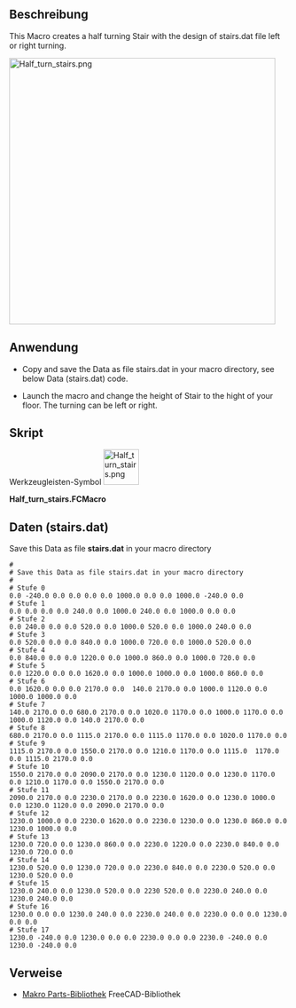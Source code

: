 <languages/>

{{Macro/de
|Name=Halbwendeltreppe
|Icon=Macro_Half_turn_stairs.png
|Description=Dieses Makro erstellt eine Treppe mit einer Links- oder Rechtskurve in der definierten Höhe. Das Design der Treppe wird in der Datei stairs.dat definiert (Sie müssen die Daten auf der Wiki-Seite kopieren). Die Stufenhöhe der Treppe wird anhand der Höhe der Treppe berechnet.
|Author=Berner
|Version=1.0
|Date=2016-10-17
|FCVersion=Alle
|Download=[https://wiki.freecad.org/images/b/b8/Half_turn_stairs.png Werkzeugleisten-Symbol]
}}

<span id="Description"></span>
==Beschreibung==

<div lang="en" dir="ltr" class="mw-content-ltr">
This Macro creates a half turning Stair with the design of stairs.dat file left or right turning.
</div>

[[File:Half_turn_stairs.png|480px]]
{{Caption|Treppen}}

<span id="Usage"></span>
==Anwendung==

<div lang="en" dir="ltr" class="mw-content-ltr">
*Copy and save the Data as file stairs.dat in your macro directory, see below Data (stairs.dat) code.
</div>

<div lang="en" dir="ltr" class="mw-content-ltr">
*Launch the macro and change the height of Stair to the hight of your floor.  The turning can be left or right.
</div>

<span id="Script"></span>
==Skript==

Werkzeugleisten-Symbol [[Image:Half_turn_stairs.png|64px]]

'''Half_turn_stairs.FCMacro'''

{{MacroCode|code=
<nowiki>
# -*- coding: utf-8 -*-
#
# Half_turn_stairs Macro runs with Freecad 0.17
#
# Author: Berner and Forum
#
# This macro creates a half turn stair from tupels of x,y,z 
# the tupels used to create a dwire for every stair.
# The dwire is extruded, so it give with 18 stairs the total rise 
#
# A sample file with parameters is in stairs.dat
#
# created a wire with coordinate x y z separated (in the file)
#Sample: (delete # on lines without comments)
# Stair 0
#0.0 -240.0 0.0 0.0 0.0 0.0 1000.0 0.0 0.0 1000.0 -240.0 0.0
# Stair 1
#0.0 0.0 0.0 0.0 240.0 0.0 1000.0 240.0 0.0 1000.0 0.0 0.0
#. . . .

from __future__ import unicode_literals
from FreeCAD import Base
import Draft, Part

App.Console.PrintMessage("Half_turn_stairs-Macro\n")
# Get location of user macros
p=FreeCAD.ParamGet("User parameter:BaseApp/Preferences/Macro")
path = p.GetString("MacroPath")
dataset = path + "/stairs.dat"                          # path and name of file.txt
docname = App.ActiveDocument.Name                       # Name of active document
 
debug='n' # Debug Values on Console
rise = 3100.0 # Geschosshoehe Total Rise

left_right="l"  # turn stairs left or left_right
# GUI

from PySide import QtGui
(rise, ok) = QtGui.QInputDialog.getDouble(
		QtGui.QWidget(), 'Total Rise / Geschosshoehe', 'Total Rise /  Geschosshoehe', 2000, 0, 3100, 4)
if ok:
 left_right = QtGui.QInputDialog.getText(None, "left_right", "Turn Left or Right l/r")[0]
if debug == 'y': FreeCAD.Console.PrintMessage("rise="+str(rise) + " " + str(ok) + "\n" )
if debug == 'y': FreeCAD.Console.PrintMessage("left_right="+str(left_right) + " " + str(ok) + "\n" )
# End Gui
step=float(rise/18)  # Treppensteigung / Step_high

# functions
def objnames():  # List object names
 doc = FreeCAD.ActiveDocument
 objs = FreeCAD.ActiveDocument.Objects
 names=''  #list of objectnames
 labels='' # list of objectlabels 
 for obj in objs:
    a = obj.Name                                             # list the Name  of the object  (not modifiable)
    b = obj.Label                                            # list the Label of the object  (modifiable)
    try:
        c = obj.LabelText                                    # list the LabeText of the text (modifiable)
        names=names+str(a)+" "
        labels=labels+str(b)+" "
    except:
        names=names+str(a)+" "
        labels=labels+str(b)+" "
 return names
 if debug == 'y': App.Console.PrintMessage("Names="+str(names) +"\n"+"Labels="+ str(labels) + "\n")
# end functions

file = open(dataset, "r") # open the file read
i = 0 #line counter
line = file.readline()
while(line != ''):    # read number of lines
   if line[0:1] != "#" and len(line) >0:
    i = i + 1
    if debug == "y": App.Console.PrintMessage("Parameter-Line" + str(i) + " " + line + "\n")
   line = file.readline() 
file.close()
numlines=i  # number of parameter-lines
if debug == "y": App.Console.PrintMessage("Number of Parameter-Lines =" + str(numlines) + "\n")
file = open(dataset, "r")                                  # open the file read
wire = []
X=Y=Z = 0.0
if left_right == "r": 
 i = 0 #line counter
else:
 i = numlines 
line = file.readline()
while(line != ''):
    num_words = len(line.split())
    num_tupel = num_words // 3
    if debug == "y": App.Console.PrintMessage(str(num_words) + "\n")
    if debug == "y": App.Console.PrintMessage(str(num_tupel) + "\n")
    if line[0:1] == "#" or num_words != (num_tupel * 3):
     if num_words != (num_tupel * 3):
      App.Console.PrintMessage("Error on Inputfile line " + str(i) + "\n")
      App.Console.PrintMessage("Only " + str(num_words) + " of multiple of 3 Words\n")
    else:
     if line[0:1] == "#": 
      num_words = 0   #  ignore comment
     if debug == "y": App.Console.PrintMessage(line + "\n")
     coordinates = line.split()
     if debug == "y": App.Console.PrintMessage(str(coordinates) + " " + str(num_words) + " " + str(num_tupel)+ str(type(num_words)) + "\n")
     if num_words > 0:
      data=""  # generate statement
      printline="App.Console.PrintMessage(" # generate variable for PrintMessage (debug)
      for x in range(1, num_tupel + 1):
       data=data + "X" + str(x) + ",Y" + str(x) + ",Z" + str(x)
       printline=printline + "str(X" + str(x) + ") + ' ' + " + "str(Y" + str(x) + ") + ' ' + " + "str(Z" + str(x) + ") + ' '"
       if x < num_tupel: 
        data=data + ","
        printline=printline + " + "
      data=data + " = coordinates" 
      printline=printline + ")\n"
      if debug == "y": App.Console.PrintMessage(data + "\n")
      if debug == "y": App.Console.PrintMessage(printline + "\n")
      # X1,Y1,Z1,X2,Y2,Z2,X3,Y3,Z3,X4,Y4,Z4 = coordinates
      exec(data) # coordinates to variables
      if debug == "y": exec(printline) # output input file
      #App.Console.PrintMessage(str(X1) + " " + str(Y1) + " " +str(Z1) + "\n")
      px=""
      pn="" # names of generated variables
      for x in range(1, num_tupel +1):
       if x < num_tupel:
        pn=pn + "p" + str(x) + ","
       else:
        pn=pn + "p" + str(x)
       data = "Z" + str(x) + " = " + str(i * step)  # Korrektur z= 0.0 auf aktuelle step
       if debug == "y": App.Console.PrintMessage(data + "\n")
       exec(data)
       px="p" + str(x) + "= FreeCAD.Vector(float(X" + str(x) + "),float(Y" + str(x) + "),float(Z" + str(x) + "))" 
       if debug == "y": App.Console.PrintMessage(px + "\n")
       exec(px)
      if debug == "y": App.Console.PrintMessage(pn + "\n")
      #p1 = FreeCAD.Vector(float(X1),float(Y1),float(Z1))
      #p2 = FreeCAD.Vector(float(X2),float(Y2),float(Z2))
      #p3 = FreeCAD.Vector(float(X3),float(Y3),float(Z3))
      #p4 = FreeCAD.Vector(float(X4),float(Y4),float(Z4))
      data="Draft.makeWire([" + pn + "],closed=True)"
      if debug == "y": App.Console.PrintMessage(data + "\n")
      exec(data)
      #Draft.makeWire([p1,p2,p3,p4,p5],closed=True)
      if left_right == "r": 
       i = i + 1
      else:
       i = i -1
    line = file.readline() 
file.close()
#
# List all objects of the document
names = objnames()    # list objectnames
App.Console.PrintMessage("names="+str(names) +"\n")
#extrude
extr="" # suffix for continues Extrude in commands
extrnames="Box Cut" #names of source object, because not consitend nameings in freecad
j=len(names.split())
n=0 #counter
if left_right == "r": 
 l1 = 0
 l2 = j
 step = 1
else:
 l1 = j
 l2 = -1
 step = -1
for x in range(l1, l2, step):
 w=str(names.split(" ")[x])
 if w[0:4] == "Wire":
  if debug == 'y':  App.Console.PrintMessage("w="+str(w) +"\n")
  data = 'f = FreeCAD.getDocument(docname).addObject("Part::Extrusion","Extrude' + str(extr)+ '")'
  if debug == "y": App.Console.PrintMessage(data + "\n")
  exec(data)
  data = 'f = App.getDocument(docname).getObject("Extrude' + str(extr) + '")'
  if debug == "y": App.Console.PrintMessage(data + "\n")
  exec(data)
  data = 'f.Base = App.getDocument(docname).getObject("' + str(w) + '")'
  if debug == "y": App.Console.PrintMessage(data + "\n")
  exec(data)
  data = 'f.DirMode = str("Custom")'
  if debug == "y": App.Console.PrintMessage(data + "\n")
  exec(data)
  data = 'f.Dir = App.Vector(0.000000000000000, 0.000000000000000, 1.000000000000000)'
  if debug == "y": App.Console.PrintMessage(data + "\n")
  exec(data)
  data = 'f.DirLink = None'
  if debug == "y": App.Console.PrintMessage(data + "\n")
  exec(data)
  data = 'f.LengthFwd = 180.000000000000000'
  if debug == "y": App.Console.PrintMessage(data + "\n")
  exec(data)
  data = 'f.LengthRev = 0.000000000000000'
  if debug == "y": App.Console.PrintMessage(data + "\n")
  exec(data)
  data = 'f.Solid = True'
  if debug == "y": App.Console.PrintMessage(data + "\n")
  exec(data)
  data = 'f.Reversed = False'
  if debug == "y": App.Console.PrintMessage(data + "\n")
  exec(data)
  data = 'f.Symmetric = False'
  if debug == "y": App.Console.PrintMessage(data + "\n")
  exec(data)
  data = 'f.TaperAngle = 0.000000000000000'
  if debug == "y": App.Console.PrintMessage(data + "\n")
  exec(data)
  data = 'f.TaperAngleRev = 0.000000000000000'
  if debug == "y": App.Console.PrintMessage(data + "\n")
  exec(data)
 # data = 'App.getDocument(docname).Extrude' + str(extr) + '.Placement=App.Placement(App.Vector(0,0,360), #App.Rotation(App.Vector(0,0,1),0), App.Vector(0,0,0))'
  #if debug == "y": App.Console.PrintMessage(data + "\n")
  #exec(data)
  n = n + 1
  extr = str("%03d" % n)  # count extrude suffix
  extrnames=extrnames + " Extrude" + str("%03d" % x)
#
FreeCAD.ActiveDocument.recompute()
</nowiki>
}}

<span id="Data_(stairs.dat)"></span>
==Daten (stairs.dat)==

<div lang="en" dir="ltr" class="mw-content-ltr">
Save this Data as file '''stairs.dat''' in your macro directory
</div>

<pre>
#
# Save this Data as file stairs.dat in your macro directory
# 
# Stufe 0
0.0 -240.0 0.0 0.0 0.0 0.0 1000.0 0.0 0.0 1000.0 -240.0 0.0
# Stufe 1
0.0 0.0 0.0 0.0 240.0 0.0 1000.0 240.0 0.0 1000.0 0.0 0.0
# Stufe 2
0.0 240.0 0.0 0.0 520.0 0.0 1000.0 520.0 0.0 1000.0 240.0 0.0
# Stufe 3
0.0 520.0 0.0 0.0 840.0 0.0 1000.0 720.0 0.0 1000.0 520.0 0.0
# Stufe 4
0.0 840.0 0.0 0.0 1220.0 0.0 1000.0 860.0 0.0 1000.0 720.0 0.0
# Stufe 5
0.0 1220.0 0.0 0.0 1620.0 0.0 1000.0 1000.0 0.0 1000.0 860.0 0.0
# Stufe 6
0.0 1620.0 0.0 0.0 2170.0 0.0  140.0 2170.0 0.0 1000.0 1120.0 0.0 1000.0 1000.0 0.0
# Stufe 7
140.0 2170.0 0.0 680.0 2170.0 0.0 1020.0 1170.0 0.0 1000.0 1170.0 0.0 1000.0 1120.0 0.0 140.0 2170.0 0.0
# Stufe 8
680.0 2170.0 0.0 1115.0 2170.0 0.0 1115.0 1170.0 0.0 1020.0 1170.0 0.0 
# Stufe 9
1115.0 2170.0 0.0 1550.0 2170.0 0.0 1210.0 1170.0 0.0 1115.0  1170.0 0.0 1115.0 2170.0 0.0
# Stufe 10
1550.0 2170.0 0.0 2090.0 2170.0 0.0 1230.0 1120.0 0.0 1230.0 1170.0 0.0 1210.0 1170.0 0.0 1550.0 2170.0 0.0
# Stufe 11
2090.0 2170.0 0.0 2230.0 2170.0 0.0 2230.0 1620.0 0.0 1230.0 1000.0 0.0 1230.0 1120.0 0.0 2090.0 2170.0 0.0
# Stufe 12
1230.0 1000.0 0.0 2230.0 1620.0 0.0 2230.0 1230.0 0.0 1230.0 860.0 0.0 1230.0 1000.0 0.0
# Stufe 13
1230.0 720.0 0.0 1230.0 860.0 0.0 2230.0 1220.0 0.0 2230.0 840.0 0.0 1230.0 720.0 0.0
# Stufe 14
1230.0 520.0 0.0 1230.0 720.0 0.0 2230.0 840.0 0.0 2230.0 520.0 0.0 1230.0 520.0 0.0
# Stufe 15
1230.0 240.0 0.0 1230.0 520.0 0.0 2230 520.0 0.0 2230.0 240.0 0.0 1230.0 240.0 0.0
# Stufe 16
1230.0 0.0 0.0 1230.0 240.0 0.0 2230.0 240.0 0.0 2230.0 0.0 0.0 1230.0 0.0 0.0
# Stufe 17
1230.0 -240.0 0.0 1230.0 0.0 0.0 2230.0 0.0 0.0 2230.0 -240.0 0.0 1230.0 -240.0 0.0
</pre>

<span id="Links"></span>
==Verweise==

*[[Macro_PartsLibrary/de|Makro Parts-Bibliothek]] FreeCAD-Bibliothek
